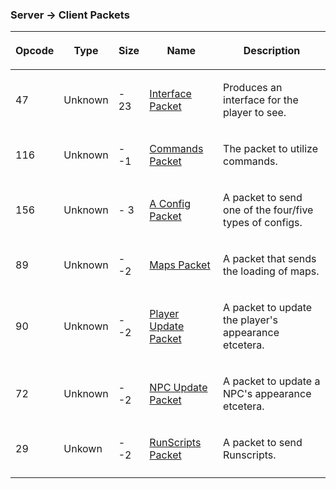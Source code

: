 ===Server -> Client Packets===
{| border=2
|-
! Opcode
! Type
! Size
! Name
! Description
|-
| 47
| Unknown
| - 23
| [[742 Interface Packet|Interface Packet]]
| Produces an interface for the player to see.
|-
| 116
| Unknown
| - -1
| [[742 Commands Packet|Commands Packet]]
| The packet to utilize commands.
|-
| 156
| Unknown
| - 3
| [[742 A Config Packet|A Config Packet]]
| A packet to send one of the four/five types of configs.
|-
| 89
| Unknown
| - -2
| [[742 Maps Packet|Maps Packet]]
| A packet that sends the loading of maps.
|-
| 90
| Unknown
| - -2
| [[742 Player Update Packet|Player Update Packet]]
| A packet to update the player's appearance etcetera.
|-
| 72
| Unknown
| - -2
| [[742 NPC Update Packet|NPC Update Packet]]
| A packet to update a NPC's appearance etcetera.
|-
| 29
| Unkown
| - -2
| [[742 RunScripts Packet|RunScripts Packet]]
| A packet to send Runscripts.
|-
|}